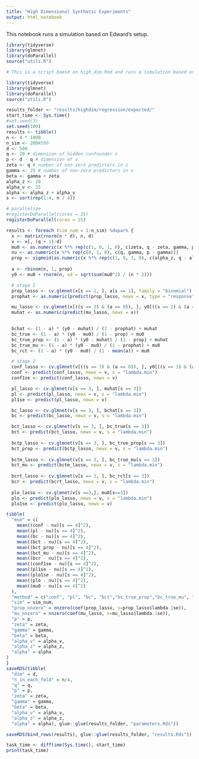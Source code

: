 ```yaml
---
title: "High Dimensional Synthetic Experiments"
output: html_notebook
---
```


This notebook runs a simulation based on Edward's setup.

```r
library(tidyverse)
library(glmnet)
library(doParallel)
source("utils.R")
```

```r
# This is a script baesd on high_dim.Rmd and runs a simulation based on Edward's setup.

library(tidyverse)
library(glmnet)
library(doParallel)
source("utils.R")

results_folder <- "results/highdim/regression/expected/"
start_time <- Sys.time()
#set.seed(3)
set.seed(100)
results <- tibble()
n <- 4 * 1000
n_sim <- 200#500
d <- 500
q <- 20 # dimension of hidden confounder z
p <- d - q # dimension of v
zeta <- q # number of non-zero predictors in z
gamma <- 25 # number of non-zero predictors in v
beta <- gamma + zeta
alpha_z <- 20
alpha_v <- 25
alpha <- alpha_z + alpha_v
s <- sort(rep(1:4, n / 4))

# parallelize
#registerDoParallel(cores = 35)
registerDoParallel(cores = 15)

results <- foreach (sim_num = 1:n_sim) %dopar% {
  x <- matrix(rnorm(n * d), n, d)
  v <- x[, (q + 1):d]
  mu0 <- as.numeric(x %*% rep(c(1, 0, 1, 0), c(zeta, q - zeta, gamma, p - gamma)))
  nu <- as.numeric(x %*% rep(c(0, 1, 0), c(q, gamma, p - gamma)))
  prop <- sigmoid(as.numeric(x %*% rep(c(1, 0, 1, 0), c(alpha_z, q - alpha_z, alpha_v, p - alpha_v))) / sqrt(4 * alpha))
  
  a <- rbinom(n, 1, prop)
  y0 <- mu0 + rnorm(n, sd = sqrt(sum(mu0^2) / (n * 2)))

  # stage 1
  prop_lasso <- cv.glmnet(x[s == 1, ], a[s == 1], family = "binomial")
  prophat <- as.numeric(predict(prop_lasso, newx = x, type = "response"))

  mu_lasso <- cv.glmnet(x[((s == 2) & (a == 0)), ], y0[((s == 2) & (a == 0))])
  muhat <- as.numeric(predict(mu_lasso, newx = x))
 

  bchat <- (1 - a) * (y0 - muhat) / (1 - prophat) + muhat
  bc_true <- (1 - a) * (y0 - mu0) / (1 - prop) + mu0
  bc_true_prop <- (1 - a) * (y0 - muhat) / (1 - prop) + muhat
  bc_true_mu <- (1 - a) * (y0 - mu0) / (1 - prophat) + mu0
  bc_rct <- (1 - a) * (y0 - mu0) / (1 - mean(a)) + mu0

  # stage 2
  conf_lasso <- cv.glmnet(v[((s == 3) & (a == 0)), ], y0[((s == 3) & (a == 0))])
  conf <- predict(conf_lasso, newx = v, s = "lambda.min")
  conf1se <- predict(conf_lasso, newx = v)

  pl_lasso <- cv.glmnet(v[s == 3, ], muhat[s == 3])
  pl <- predict(pl_lasso, newx = v, s = "lambda.min")
  pl1se <- predict(pl_lasso, newx = v)

  bc_lasso <- cv.glmnet(v[s == 3, ], bchat[s == 3])
  bc <- predict(bc_lasso, newx = v, s = "lambda.min")

  bct_lasso <- cv.glmnet(v[s == 3, ], bc_true[s == 3])
  bct <- predict(bct_lasso, newx = v, s = "lambda.min")
  
  bctp_lasso <- cv.glmnet(v[s == 3, ], bc_true_prop[s == 3])
  bct_prop <- predict(bctp_lasso, newx = v, s = "lambda.min")
  
  bctm_lasso <- cv.glmnet(v[s == 3, ], bc_true_mu[s == 3])
  bct_mu <- predict(bctm_lasso, newx = v, s = "lambda.min")
  
  bcrt_lasso <- cv.glmnet(v[s == 3, ], bc_rct[s == 3])
  bcr <- predict(bcrt_lasso, newx = v, s = "lambda.min")
  
  plo_lasso <- cv.glmnet(v[s ==3,], mu0[s==3])
  plo <- predict(plo_lasso, newx = v, s = "lambda.min")
  plo1se <- predict(plo_lasso, newx = v)

tibble(
  "mse" = c(
    mean((conf - nu)[s == 4]^2),
    mean((pl - nu)[s == 4]^2),
    mean((bc - nu)[s == 4]^2),
    mean((bct - nu)[s == 4]^2),
    mean((bct_prop - nu)[s == 4]^2),
    mean((bct_mu - nu)[s == 4]^2),
    mean((bcr - nu)[s == 4]^2),
    mean((conf1se - nu)[s == 4]^2),
    mean((pl1se - nu)[s == 4]^2),
    mean((plo1se - nu)[s == 4]^2),
    mean((plo - nu)[s == 4]^2),
    mean((mu0 - nu)[s == 4]^2)
  ),
  "method" = c("conf", "pl", "bc", "bct","bc_true_prop","bc_true_mu", "bc_rt", "conf1se", "pl1se",  "oracle_plugin_1se","oracle_plugin", "regression_diff"),
  "sim" = sim_num,
  "prop_nnzero" = nnzero(coef(prop_lasso, s=prop_lasso$lambda.1se)),
  "mu_nnzero" = nnzero(coef(mu_lasso, s=mu_lasso$lambda.1se)),
  "p" = p,
  "zeta" = zeta,
  "gamma" = gamma,
  "beta" = beta,
  "alpha_v" = alpha_v,
  "alpha_z" = alpha_z,
  "alpha" = alpha
)
}
saveRDS(tibble(    
  "dim" = d,
  "n_in_each_fold" = n/4,
  "q" = q,
  "p" = p,
  "zeta" = zeta,
  "gamma" = gamma,
  "beta" = beta,
  "alpha_v" = alpha_v,
  "alpha_z" = alpha_z,
  "alpha" = alpha), glue::glue(results_folder, "parameters.Rds"))

saveRDS(bind_rows(results), glue::glue(results_folder, "results.Rds"))

task_time <- difftime(Sys.time(), start_time)
print(task_time)


```

